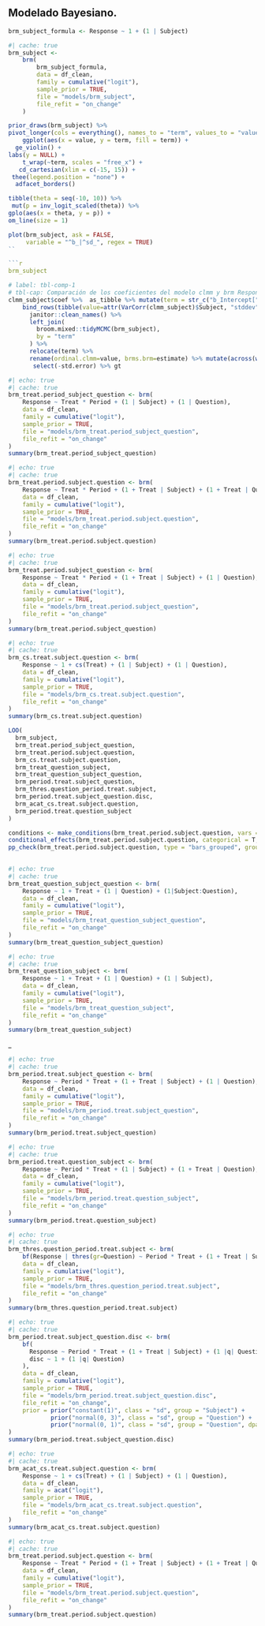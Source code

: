 ## Modelado Bayesiano.

```r
brm_subject_formula <- Response ~ 1 + (1 | Subject)
```

```r
#| cache: true
brm_subject <-
    brm(
        brm_subject_formula,
        data = df_clean,
        family = cumulative("logit"),
        sample_prior = TRUE,
        file = "models/brm_subject",
        file_refit = "on_change"
    )
```


```r
prior_draws(brm_subject) %>%
pivot_longer(cols = everything(), names_to = "term", values_to = "value") %>%
    ggplot(aes(x = value, y = term, fill = term)) +
  ge_violin() +
labs(y = NULL) +
    t_wrap(~term, scales = "free_x") +
   cd_cartesian(xlim = c(-15, 15)) +
 thee(legend.position = "none") +
  adfacet_borders()
```

```r
tibble(theta = seq(-10, 10)) %>%
 mut(p = inv_logit_scaled(theta)) %>%
gplo(aes(x = theta, y = p)) +
om_line(size = 1)
```

```r
plot(brm_subject, ask = FALSE,
     variable = "^b_|^sd_", regex = TRUE)
``

```r
brm_subject
```

```r
# label: tbl-comp-1
# tbl-cap: Comparación de los coeficientes del modelo clmm y brm Response ~ 1 + (1 | Subject)
clmm_subject$coef %>%  as_tibble %>% mutate(term = str_c("b_Intercept[", 1:4, "]")) %>%  
    bind_rows(tibble(value=attr(VarCorr(clmm_subject)$Subject, "stddev"), term="sd_Subject__Intercept")) %>% 
      janitor::clean_names() %>% 
      left_join( 
        broom.mixed::tidyMCMC(brm_subject), 
        by = "term" 
      ) %>% 
      relocate(term) %>% 
      rename(ordinal.clmm=value, brms.brm=estimate) %>% mutate(across(where(is.numeric), ~round(., 2))) %>% 
       select(-std.error) %>% gt 
```

```r
#| echo: true
#| cache: true
brm_treat.period_subject_question <- brm(
    Response ~ Treat * Period + (1 | Subject) + (1 | Question),
    data = df_clean,
    family = cumulative("logit"),
    sample_prior = TRUE,
    file = "models/brm_treat.period_subject_question",
    file_refit = "on_change"
)
summary(brm_treat.period_subject_question)
```


```r
#| echo: true
#| cache: true
brm_treat.period.subject.question <- brm(
    Response ~ Treat * Period + (1 + Treat | Subject) + (1 + Treat | Question),
    data = df_clean,
    family = cumulative("logit"),
    sample_prior = TRUE,
    file = "models/brm_treat.period.subject.question",
    file_refit = "on_change"
)
summary(brm_treat.period.subject.question)
```

```r
#| echo: true
#| cache: true
brm_treat.period.subject_question <- brm(
    Response ~ Treat * Period + (1 + Treat | Subject) + (1 | Question),
    data = df_clean,
    family = cumulative("logit"),
    sample_prior = TRUE,
    file = "models/brm_treat.period.subject_question",
    file_refit = "on_change"
)
summary(brm_treat.period.subject_question)
```

```r
#| echo: true
#| cache: true
brm_cs.treat.subject.question <- brm(
    Response ~ 1 + cs(Treat) + (1 | Subject) + (1 | Question),
    data = df_clean,
    family = cumulative("logit"),
    sample_prior = TRUE,
    file = "models/brm_cs.treat.subject.question",
    file_refit = "on_change"
)
summary(brm_cs.treat.subject.question)
```


```r
LOO(
  brm_subject,
  brm_treat.period_subject_question,
  brm_treat.period.subject.question,
  brm_cs.treat.subject.question,
  brm_treat_question_subject,
  brm_treat_question_subject_question,
  brm_period.treat.subject_question,
  brm_thres.question_period.treat.subject,
  brm_period.treat.subject_question.disc,
  brm_acat_cs.treat.subject.question,
  brm_period.treat.question_subject
) 
```

```r
conditions <- make_conditions(brm_treat.period.subject.question, vars = c("Question"))
conditional_effects(brm_treat.period.subject.question, categorical = T, effects="Treat", conditions = conditions, re_formula = NULL, ask = F, robust = T, prob = 0.5)
pp_check(brm_treat.period.subject.question, type = "bars_grouped", group = "Question", ndraws = 1000)
 
```

```r
#| echo: true
#| cache: true
brm_treat_question_subject_question <- brm(
    Response ~ 1 + Treat + (1 | Question) + (1|Subject:Question),
    data = df_clean,
    family = cumulative("logit"),
    sample_prior = TRUE,
    file = "models/brm_treat_question_subject_question",
    file_refit = "on_change"
)
summary(brm_treat_question_subject_question)
```


```r
#| echo: true
#| cache: true
brm_treat_question_subject <- brm(
    Response ~ 1 + Treat + (1 | Question) + (1 | Subject),
    data = df_clean,
    family = cumulative("logit"),
    sample_prior = TRUE,
    file = "models/brm_treat_question_subject",
    file_refit = "on_change"
)
summary(brm_treat_question_subject)
```

_
```r
#| echo: true
#| cache: true
brm_period.treat.subject_question <- brm(
    Response ~ Period * Treat + (1 + Treat | Subject) + (1 | Question),
    data = df_clean,
    family = cumulative("logit"),
    sample_prior = TRUE,
    file = "models/brm_period.treat.subject_question",
    file_refit = "on_change"
)
summary(brm_period.treat.subject_question)
```


```r
#| echo: true
#| cache: true
brm_period.treat.question_subject <- brm(
    Response ~ Period * Treat + (1 | Subject) + (1 + Treat | Question),
    data = df_clean,
    family = cumulative("logit"),
    sample_prior = TRUE,
    file = "models/brm_period.treat.question_subject",
    file_refit = "on_change"
)
summary(brm_period.treat.question_subject)
```


```r
#| echo: true
#| cache: true
brm_thres.question_period.treat.subject <- brm(
    bf(Response | thres(gr=Question) ~ Period * Treat + (1 + Treat | Subject)),
    data = df_clean,
    family = cumulative("logit"),
    sample_prior = TRUE,
    file = "models/brm_thres.question_period.treat.subject",
    file_refit = "on_change"
)
summary(brm_thres.question_period.treat.subject)
```

```r
#| echo: true
#| cache: true
brm_period.treat.subject_question.disc <- brm(
    bf(
      Response ~ Period * Treat + (1 + Treat | Subject) + (1 |q| Question),
      disc ~ 1 + (1 |q| Question)
    ),
    data = df_clean,
    family = cumulative("logit"),
    sample_prior = TRUE,
    file = "models/brm_period.treat.subject_question.disc",
    file_refit = "on_change",
    prior = prior("constant(1)", class = "sd", group = "Subject") +
            prior("normal(0, 3)", class = "sd", group = "Question") + 
            prior("normal(0, 1)", class = "sd", group = "Question", dpar = "disc")
)
summary(brm_period.treat.subject_question.disc)
```

```r
#| echo: true
#| cache: true
brm_acat_cs.treat.subject.question <- brm(
    Response ~ 1 + cs(Treat) + (1 | Subject) + (1 | Question),
    data = df_clean,
    family = acat("logit"),
    sample_prior = TRUE,
    file = "models/brm_acat_cs.treat.subject.question",
    file_refit = "on_change"
)
summary(brm_acat_cs.treat.subject.question)
```

```r
#| echo: true
#| cache: true
brm_treat.period.subject.question <- brm(
    Response ~ Treat * Period + (1 + Treat | Subject) + (1 + Treat | Question),
    data = df_clean,
    family = cumulative("logit"),
    sample_prior = TRUE,
    file = "models/brm_treat.period.subject.question",
    file_refit = "on_change"
)
summary(brm_treat.period.subject.question)
```


